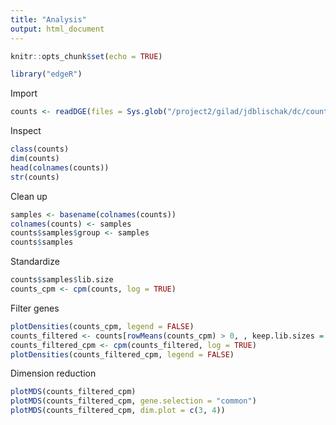 ```yaml
---
title: "Analysis"
output: html_document
---
```


```r
knitr::opts_chunk$set(echo = TRUE)
```

```r
library("edgeR")
```

Import

```r
counts <- readDGE(files = Sys.glob("/project2/gilad/jdblischak/dc/counts/*"))
```

Inspect

```r
class(counts)
dim(counts)
head(colnames(counts))
str(counts)
```

Clean up

```r
samples <- basename(colnames(counts))
colnames(counts) <- samples
counts$samples$group <- samples
counts$samples
```

Standardize

```r
counts$samples$lib.size
counts_cpm <- cpm(counts, log = TRUE)
```

Filter genes

```r
plotDensities(counts_cpm, legend = FALSE)
counts_filtered <- counts[rowMeans(counts_cpm) > 0, , keep.lib.sizes = FALSE]
counts_filtered_cpm <- cpm(counts_filtered, log = TRUE)
plotDensities(counts_filtered_cpm, legend = FALSE)
```

Dimension reduction

```r
plotMDS(counts_filtered_cpm)
plotMDS(counts_filtered_cpm, gene.selection = "common")
plotMDS(counts_filtered_cpm, dim.plot = c(3, 4))
```
